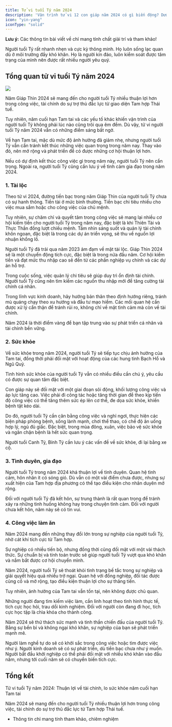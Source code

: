 ```yaml
---
title: Tử vi tuổi Tý năm 2024
description: 'Vận trình tử vi 12 con giáp năm 2024 có gì biến động? Dưới đây là thông tin chi tiết tử vi các con giáp dựa trên ngày tháng năm sinh của các tuổi.'
icon: "yin-yang"
iconType: "solid"
---
```


<Warning> **Lưu ý:** Các thông tin bài viết về chỉ mang tính chất giải trí và tham khảo! </Warning>

Người tuổi Tý rất nhanh nhẹn và cực kỳ thông minh. Họ luôn sống lạc quan dù ở môi trường đầy khó khăn. Họ là người kín đáo, luôn kiểm soát được tâm trạng của mình nên được rất nhiều người yêu quý.

## Tổng quan tử vi tuổi Tý năm 2024

<Frame caption="Năm 2024, người tuổi Tý bước vào năm cuối hạn Tam tai">
    <img src="https://raw.githubusercontent.com/hautph/docs/main/images/tu-vi-tuoi-ty-nam-2024.jpg" />
</Frame>

Năm Giáp Thìn 2024 sẽ mang đến cho người tuổi Tý nhiều thuận lợi hơn trong công việc, tài chính do sự trợ thủ đắc lực từ giao diện Tam hợp Thái tuế. 

Tuy nhiên, năm cuối hạn Tam tai và các yếu tố khác khiến vận trình của người tuổi Tý không phải lúc nào cũng trôi qua êm đềm. Dù vậy, tử vi người tuổi Tý năm 2024 vẫn có những điểm sáng bất ngờ. 

Về hạn Tam tai, mặc dù mức độ ảnh hưởng đã giảm nhẹ, nhưng người tuổi Tý vẫn cần tránh kết thúc những việc quan trọng trong năm nay. Thay vào đó, nên mở rộng và phát triển để có được những cơ hội thuận lợi hơn.

Nếu có dự định kết thúc công việc gì trong năm này, người tuổi Tý nên cẩn trọng. Ngoài ra, người tuổi Tý cũng cần lưu ý về tình cảm gia đạo trong năm 2024.

### 1. Tài lộc

Theo tử vi 2024, đường tiền bạc trong năm Giáp Thìn của người tuổi Tý chưa có sự hanh thông. Tiền tài ở mức bình thường. Tiền bạc chi tiêu nhiều cho việc mua sắm hoặc cho công việc của chủ mệnh.

Tuy nhiên, sự chăm chỉ và quyết tâm trong công việc sẽ mang lại nhiều cơ hội kiếm tiền cho người tuổi Tý trong năm nay, đặc biệt là khi Thiên Tài và Thực Thần đồng lượt chiếu mệnh. Tầm nhìn sáng suốt và quản lý tài chính khôn ngoan, đặc biệt là trong các dự án triển vọng, sẽ thu về nguồn lợi nhuận khổng lồ.

Người tuổi Tý đã trải qua năm 2023 ảm đạm về mặt tài lộc. Giáp Thìn 2024 sẽ là một chuyển động tích cực, đặc biệt là trong nửa đầu năm. Cơ hội kiếm tiền và đạt mức thu nhập cao sẽ đến từ các phần nghiệp vụ chính và các dự án hỗ trợ.

Trong cuộc sống, việc quản lý chi tiêu sẽ giúp duy trì ổn định tài chính. Người tuổi Tý cũng nên tìm kiếm các nguồn thu nhập mới để tăng cường tài chính cá nhân. 

Trong lĩnh vực kinh doanh, hãy hướng bản thân theo định hướng riêng, tránh mù quáng chạy theo xu hướng và đầu tư mạo hiểm. Các mối quan hệ cần được xử lý cẩn thận để tránh rủi ro, không chỉ về mặt tình cảm mà còn về tài chính. 

Năm 2024 là thời điểm vàng để bạn tập trung vào sự phát triển cá nhân và tài chính bền vững.

### 2. Sức khỏe 

Về sức khỏe trong năm 2024, người tuổi Tý sẽ tiếp tục chịu ảnh hưởng của Tam tai, đồng thời phải đối mặt với hoạt động của các hung tinh Bạch Hổ và Ngũ Quỷ. 

Tình hình sức khỏe của người tuổi Tý vẫn có nhiều điều cần chú ý, yêu cầu có được sự quan tâm đặc biệt.

Con giáp này sẽ đối mặt với một giai đoạn sôi động, khối lượng công việc và áp lực tăng cao. Việc phải đi công tác hoặc tăng thời gian để theo kịp tiến độ công việc có thể tăng thêm sức ép lên cơ thể, đe dọa sức khỏe, khiến bệnh tật kéo dài.

Do đó, người tuổi Tý cần cân bằng công việc và nghỉ ngơi, thực hiện các biện pháp phòng bệnh, sống lành mạnh, chơi thể thao, có chế độ ăn uống hợp lý, ngủ đủ giấc. Đặc biệt, trong mùa đông, xuân, việc bảo vệ sức khỏe và ngăn chặn bệnh là hết sức quan trọng.

Người tuổi Canh Tý, Bính Tý cần lưu ý các vấn đề về sức khỏe, đi lại bằng xe cộ. 

### 3. Tình duyên, gia đạo

Người tuổi Tý trong năm 2024 khá thuận lợi về tình duyên. Quan hệ tình cảm, hôn nhân ít có sóng gió. Dù vẫn có một vài điểm chưa được, nhưng sự xuất hiện của Tam hợp địa phương có thể tạo điều kiện cho nhân duyên mở rộng. 

Đối với người tuổi Tý đã kết hôn, sự trung thành là rất quan trọng để tránh xảy ra những tình huống không hay trong chuyện tình cảm. Đối với người chưa kết hôn, năm này sẽ có tin vui. 

### 4. Công việc làm ăn 

Năm 2024 mang đến những thay đổi lớn trong sự nghiệp của người tuổi Tý, nhờ cát khí tích cực từ Tam hợp. 

Sự nghiệp có nhiều tiến bộ, nhưng đồng thời cũng đối mặt với một vài thách thức. Sự chuẩn bị và tính toán trước sẽ giúp người tuổi Tý vượt qua khó khăn và nắm bắt được cơ hội chuyển mình.

Năm 2024, người tuổi Tý sẽ thoát khỏi tình trạng bế tắc trong sự nghiệp và giải quyết hiệu quả nhiều trở ngại. Quan hệ với đồng nghiệp, đối tác được củng cố và mở rộng, tạo điều kiện thuận lợi cho sự thăng tiến.

Tuy nhiên, ảnh hưởng của Tam tai vẫn tồn tại, nên không được chủ quan.

Những người đang tìm kiếm việc làm, cần linh hoạt theo tình hình thực tế, tích cực học hỏi, trau dồi kinh nghiệm. Đối với người còn đang đi học, tích cực học tập là chìa khóa cho thành công. 

Năm 2024 sẽ thử thách sức mạnh và tinh thần chiến đấu của người tuổi Tý. Bằng sự bền bỉ và không ngại khó khăn, sự nghiệp của bạn sẽ phát triển mạnh mẽ.

Người làm nghề tự do sẽ có khởi sắc trong công việc hoặc tìm được việc như ý. Người kinh doanh sẽ có sự phát triển, dù tiền bạc chưa như ý muốn. Người bắt đầu khởi nghiệp có thể phải đối mặt với nhiều khó khăn vào đầu năm, nhưng tới cuối năm sẽ có chuyển biến tích cực.

## Tổng kết

Tử vi tuổi Tý năm 2024: Thuận lợi về tài chính, lo sức khỏe năm cuối hạn Tam tai

Năm 2024 sẽ mang đến cho người tuổi Tý nhiều thuận lợi hơn trong công việc, tài chính do sự trợ thủ đắc lực từ Tam hợp Thái tuế.

* Thông tin chỉ mang tính tham khảo, chiêm nghiệm